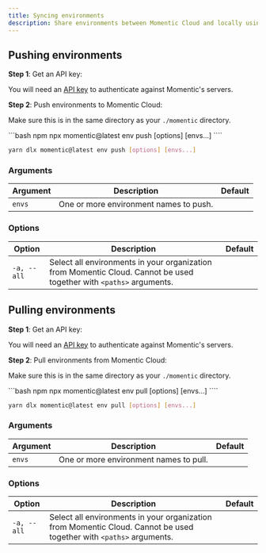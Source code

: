 ```yaml
---
title: Syncing environments
description: Share environments between Momentic Cloud and locally using the CLI
---
```


## Pushing environments

**Step 1**: Get an API key:

You will need an [API key](/get-started/getting-an-api-key) to authenticate against Momentic's servers.

**Step 2**: Push environments to Momentic Cloud:

Make sure this is in the same directory as your `./momentic` directory.

<CodeGroup>
```bash npm
npx momentic@latest env push [options] [envs...]
````

```bash yarn
yarn dlx momentic@latest env push [options] [envs...]
```

</CodeGroup>

### Arguments

| Argument | Description                            | Default |
| -------- | -------------------------------------- | ------- |
| `envs`   | One or more environment names to push. |         |

### Options

| Option      | Description                                                                                                         | Default |
| ----------- | ------------------------------------------------------------------------------------------------------------------- | ------- |
| `-a, --all` | Select all environments in your organization from Momentic Cloud. Cannot be used together with `<paths>` arguments. |         |

## Pulling environments

**Step 1**: Get an API key:

You will need an [API key](/get-started/getting-an-api-key) to authenticate against Momentic's servers.

**Step 2**: Pull environments from Momentic Cloud:

Make sure this is in the same directory as your `./momentic` directory.

<CodeGroup>
```bash npm
npx momentic@latest env pull [options] [envs...]
````

```bash yarn
yarn dlx momentic@latest env pull [options] [envs...]
```

</CodeGroup>

### Arguments

| Argument | Description                            | Default |
| -------- | -------------------------------------- | ------- |
| `envs`   | One or more environment names to pull. |         |

### Options

| Option      | Description                                                                                                         | Default |
| ----------- | ------------------------------------------------------------------------------------------------------------------- | ------- |
| `-a, --all` | Select all environments in your organization from Momentic Cloud. Cannot be used together with `<paths>` arguments. |         |
